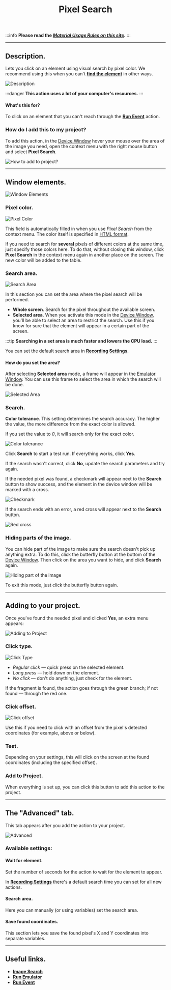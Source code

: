 ﻿---
sidebar_position: 8
title: Pixel Search
description: Visual search by pixel color.
---
:::info **Please read the [*Material Usage Rules on this site*](../../Disclaimer).**
:::
_______________________________________________  
## Description.  
Lets you click on an element using visual search by pixel color. We recommend using this when you can't [**find the element**](./ElementSearch) in other ways.  

![Description](./assets/SearchByPix/SearchByPix_pic1.png)  

:::danger **This action uses a lot of your computer's resources.**
:::

#### What's this for?   
To click on an element that you can't reach through the [**Run Event**](../../Android/ProLite/RunEvent) action.  

### How do I add this to my project?  
To add this action, in the [Device Window](../Interface/DeviceWindow) hover your mouse over the area of the image you need, open the context menu with the right mouse button and select **Pixel Search**.  

![How to add to project?](./assets/SearchByPix/SearchByPix_pic2.png)  

_______________________________________________

## Window elements.  
![Window Elements](./assets/SearchByPix/SearchByPix_pic3.png)  

### Pixel color.  
![Pixel Color](./assets/SearchByPix/SearchByPix_pic4.png)  

This field is automatically filled in when you use *Pixel Search* from the context menu. The color itself is specified in [HTML format](https://ru.wikipedia.org/wiki/HTML-%D1%86%D0%B2%D0%B5%D1%82%D0%B0).  

If you need to search for **several** pixels of different colors at the same time, just specify those colors here. To do that, without closing this window, click **Pixel Search** in the context menu again in another place on the screen. The new color will be added to the table.  

### Search area.  
![Search Area](./assets/SearchByPix/SearchByPix_pic5.png)  

In this section you can set the area where the pixel search will be performed.  

- **Whole screen**. Search for the pixel throughout the available screen.  
- **Selected area**. When you activate this mode in the [Device Window](../Interface/DeviceWindow), you'll be able to select an area to restrict the search. Use this if you know for sure that the element will appear in a certain part of the screen.  

:::tip **Searching in a set area is much faster and lowers the CPU load.**
:::

You can set the default search area in [**Recording Settings**](../../Settings/Record_and_InputMethods#search-area).  

#### How do you set the area?  
After selecting **Selected area** mode, a frame will appear in the [Emulator Window](../Interface/DeviceWindow). You can use this frame to select the area in which the search will be done.  

![Selected Area](./assets/SearchByPix/SearchByPix_pic6.png)  

### Search.  
**Color tolerance**. This setting determines the search accuracy. The higher the value, the more difference from the exact color is allowed.  

If you set the value to *0*, it will search only for the exact color.  

![Color tolerance](./assets/SearchByPix/SearchByPix_pic7.png)  

Click **Search** to start a test run. If everything works, click **Yes**.  

If the search wasn't correct, click **No**, update the search parameters and try again.  

If the needed pixel was found, a checkmark will appear next to the **Search** button to show success, and the element in the device window will be marked with a cross.  

![Checkmark](./assets/SearchByPix/SearchByPix_pic8.png)  

If the search ends with an error, a red cross will appear next to the **Search** button.  

![Red cross](./assets/SearchByPix/SearchByPix_pic9.png)  

### Hiding parts of the image.  
You can hide part of the image to make sure the search doesn't pick up anything extra. To do this, click the butterfly button at the bottom of the [Device Window](../Interface/DeviceWindow). Then click on the area you want to hide, and click **Search** again.  

![Hiding part of the image](./assets/SearchByPix/SearchByPix_pic10.png)

To exit this mode, just click the butterfly button again.  
_______________________________________________

## Adding to your project.  
Once you've found the needed pixel and clicked **Yes**, an extra menu appears:  

![Adding to Project](./assets/SearchByPix/SearchByPix_pic11.png)

### Click type.  
![Click Type](./assets/SearchByPix/SearchByPix_pic12.png)  

- *Regular click* — quick press on the selected element.  
- *Long press* — hold down on the element.
- *No click* — don't do anything, just check for the element.  

If the fragment is found, the action goes through the green branch; if not found — through the red one.

### Click offset.  
![Click offset](./assets/SearchByPix/SearchByPix_pic13.png)  

Use this if you need to click with an offset from the pixel's detected coordinates (for example, above or below).  

### Test.  
Depending on your settings, this will click on the screen at the found coordinates (including the specified offset).

### Add to Project.  
When everything is set up, you can click this button to add this action to the project.  
_______________________________________________
## The "Advanced" tab.  
This tab appears after you add the action to your project.  

![Advanced](./assets/SearchByPix/SearchByPix_pic14.png)  

### Available settings:  
#### Wait for element.  
Set the number of seconds for the action to wait for the element to appear.  

In [**Recording Settings**](../../Settings/Record_and_InputMethods) there's a default search time you can set for all new actions.  

#### Search area.  
Here you can manually (or using variables) set the search area.

#### Save found coordinates.  
This section lets you save the found pixel's X and Y coordinates into separate variables.  
_______________________________________________
## Useful links.
- [**Image Search**](./SearchByPic)  
- [**Run Emulator**](../../ProLite/Memu_Start)
- [**Run Event**](../../Android/ProLite/RunEvent)